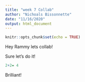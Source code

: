 ```yaml
---
title: "week 7 Collab"
author: "Nichoals Bissonnette"
date: "11/16/2020"
output: html_document
---
```


```r
knitr::opts_chunk$set(echo = TRUE)
```

Hey Rammy lets collab! 

Sure let's do it!

```r
2+2= 4
```

Brilliant!